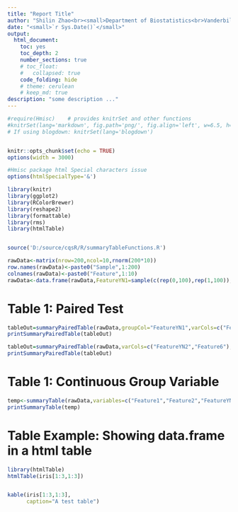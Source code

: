 ```yaml
--- 
title: "Report Title"
author: "Shilin Zhao<br><small>Department of Biostatistics<br>Vanderbilt University School of Medicine</small>"
date: "<small>`r Sys.Date()`</small>"
output:
  html_document:
    toc: yes
    toc_depth: 2
    number_sections: true
    # toc_float: 
    #   collapsed: true
    code_folding: hide
    # theme: cerulean
    # keep_md: true
description: "some description ..."
---
```

```r
#require(Hmisc)    # provides knitrSet and other functions
#knitrSet(lang='markdown', fig.path='png/', fig.align='left', w=6.5, h=4.5, cache=TRUE)
# If using blogdown: knitrSet(lang='blogdown')


knitr::opts_chunk$set(echo = TRUE)
options(width = 3000)

#Hmisc package html Special characters issue
options(htmlSpecialType='&')
```


<!-- # Notes -->
<!-- ## Hiding/Moving TOC: -->
<!-- http://biostat.mc.vanderbilt.edu/wiki/Main/KnitrHtmlTemplate -->

<!-- `r source("https://raw.githubusercontent.com/harrelfe/Hmisc/master/R/hidingTOC.r")` -->
<!-- `r hidingTOC(buttonLabel="Outline")` -->

<!-- ## More themes: -->
<!-- http://www.datadreaming.org/post/r-markdown-theme-gallery/ -->


<!-- # Functions and packages -->

```r
library(knitr)
library(ggplot2)
library(RColorBrewer)
library(reshape2)
library(formattable)
library(rms)
library(htmlTable)


source('D:/source/cqsR/R/summaryTableFunctions.R')

```


<!-- # Make/Load Data -->

```r
rawData<-matrix(nrow=200,ncol=10,rnorm(200*10))
row.names(rawData)<-paste0("Sample",1:200)
colnames(rawData)<-paste0("Feature",1:10)
rawData<-data.frame(rawData,FeatureYN1=sample(c(rep(0,100),rep(1,100)),200),FeatureYN2=as.character(sample(c(rep(0,100),rep(1,100)),200)),FeatureCategory1=sample(c("F","E"),200,replace = TRUE),FeatureCategory2=sample(c("A","B","C","D"),200,replace = TRUE),stringsAsFactors = TRUE)

```

# Table 1: Paired Test

```r


tableOut=summaryPairedTable(rawData,groupCol="FeatureYN1",varCols=c("FeatureYN2","Feature6"))
printSummaryPairedTable(tableOut)

tableOut=summaryPairedTable(rawData,varCols=c("FeatureYN2","Feature6"),varColsPaired=c("FeatureYN1","Feature7"),nonPairedTest = TRUE)
printSummaryPairedTable(tableOut)


```


# Table 1: Continuous Group Variable

```r
temp<-summaryTable(rawData,variables=c("Feature1","Feature2","FeatureYN1","FeatureCategory2"),groupVariable="Feature3")
printSummaryTable(temp)
```


# Table Example: Showing data.frame in a html table
```r
library(htmlTable)
htmlTable(iris[1:3,1:3])


kable(iris[1:3,1:3], 
      caption="A test table")
```


